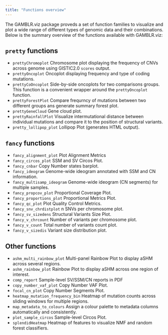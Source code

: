 ```yaml
---
title: "Functions overview"
---
```


The GAMBLR.viz package proveds a set of function families to visualize and plot
a wide range of different types of genomic data and their combinations. Below is
the summary overview of the functions available with GAMBLR.viz:


## `pretty` functions

* `prettyChromoplot` Chromosome plot displaying the frequency of CNVs across
genome using GISTIC2.0 `scores` output.
* `prettyOncoplot` Oncoplot displaying frequency and type of coding mutations.
* `prettyCoOncoplot` Side-by-side oncoplots for two comparisons groups. This
function is a convenient wrapper around the `prettyOncoplot` function.
* `prettyForestPlot` Compare frequrncy of mutations between two different groups
ans generate summary forest plot.
* `prettyGeneCloud` Gene cloud plot.
* `prettyRainfallPlot` Visualize intermutational distance between individual
mutations and compare it to the position of structural variants.
* `pretty_lollipop_plot` Lollipop Plot (generates HTML output).

## `fancy` functions

* `fancy_alignment_plot` Plot Alignment Metrics
* `fancy_circos_plot` SSM and SV Circos Plot.
* `fancy_cnbar` Copy Number states barplot.
* `fancy_ideogram` Genome-wide ideogram annotated with SSM and CN information.
* `fancy_multisamp_ideogram` Genome-wide ideogram (CN segments) for multiple
samples.
* `fancy_propcov_plot` Proportional Coverage Plot.
* `fancy_proportions_plot` Proportional Metrics Plot.
* `fancy_qc_plot` Plot Quality Control Metrics.
* `fancy_snv_chrdistplot` n SNVs per chromosome plot.
* `fancy_sv_sizedens` Structural Variants Size Plot.
* `fancy_v_chrcount` Number of variants per chromosome plot.
* `fancy_v_count` Total number of variants count plot.
* `fancy_v_sizedis` Variant size distribution plot.


## Other functions

* `ashm_multi_rainbow_plot` Multi-panel Rainbow Plot to display aSHM across
several regions.
* `ashm_rainbow_plot` Rainbow Plot to display aSHM across one region of interest.
* `comp_report` Sample-level SV/SSM/CN reports in PDF
* `copy_number_vaf_plot` Copy Number VAF Plot.
* `focal_cn_plot` Copy Number Segments Plot.
* `heatmap_mutation_frequency_bin` Heatmap of mutation counts across sliding
windows for multiple regions.
* `map_metadata_to_colours` Assign a colour palette to metadata columns
automatically and consistently.
* `plot_sample_circos` Sample-level Circos Plot.
* `splendidHeatmap` Heatmap of features to visualize NMF and random forest
classifiers.
